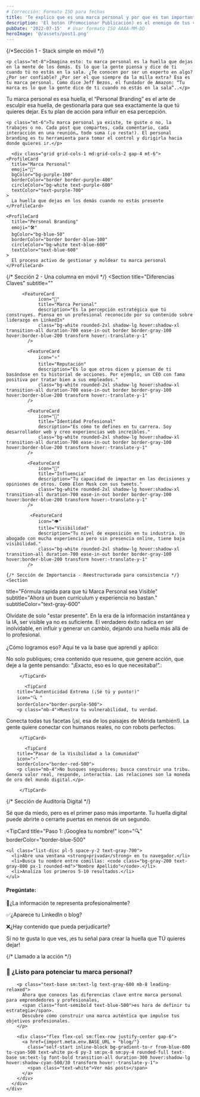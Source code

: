 ```yaml
---
# Corrección: Formato ISO para fechas
title: 'Te explico que es una marca personal y por que es tan importante'
description: 'El botón (Promocionar Publicación) es el enemigo de tus ventas'
pubDate: '2022-07-15'  # Usar formato ISO AAAA-MM-DD
heroImage: '@/assets/post1.png'
---
```



   {/*Sección 1 - Stack simple en móvil */}
 <Section 
  title="¿Qué es la Marca Personal?" 
  subtitle="(¡Te lo cuento fácil!)"
  subtitleColor="text-gray-600">

    <p class="mt-8">Imagina esto: tu marca personal es la huella que dejas en la mente de los demás. Es lo que la gente piensa y dice de ti cuando tú no estás en la sala. ¿Te conocen por ser un experto en algo? ¿Por ser confiable? ¿Por ser el que siempre da la milla extra? Esa es tu marca personal. Como dice Jeff Bezos, el fundador de Amazon: “Tu marca es lo que la gente dice de ti cuando no estás en la sala”..</p>


<div class="mt-6 bg-green-50 p-4 rounded-lg">
      <p class="text-green-700 font-medium">Tu marca personal es esa huella, el “Personal Branding” es el arte de esculpir esa huella, de gestionarla para que sea exactamente la que tú quieres dejar. Es tu plan de acción para influir en esa percepción.</p>
    </div>

    <p class="mt-6">Tu marca personal ya existe, te guste o no, la trabajes o no. Cada post que compartes, cada comentario, cada interacción en una reunión… todo suma (¡o resta!). El personal branding es tu herramienta para tomar el control y dirigirla hacia donde quieres ir.</p>

      <div class="grid grid-cols-1 md:grid-cols-2 gap-4 mt-6">
    <ProfileCard 
      title="Marca Personal" 
      emoji="🎯"
      bgColor="bg-purple-100"
      borderColor="border border-purple-400"
      circleColor="bg-white text-purple-600"
      textColor="text-purple-700"
    >
      La huella que dejas en los demás cuando no estás presente
    </ProfileCard>
    
    <ProfileCard 
      title="Personal Branding" 
      emoji="🛠️"
      bgColor="bg-blue-50"
      borderColor="border border-blue-100"
      circleColor="bg-white text-blue-600"
      textColor="text-blue-600"
    >
      El proceso activo de gestionar y moldear tu marca personal
    </ProfileCard>
  </div>

</Section>


{/* Sección 2 - Una columna en móvil */}
     <Section 
  title="Diferencias Claves" 
  subtitle=""
 
>
          <FeatureCard
                icon="🎯"
                title="Marca Personal"
                description="Es la percepción estratégica que tú construyes. Piensa en un profesional reconocido por su contenido sobre liderazgo en LinkedIn"
                class="bg-white rounded-2xl shadow-lg hover:shadow-xl transition-all duration-700 ease-in-out border border-gray-100 hover:border-blue-200 transform hover:-translate-y-1"
            />

            <FeatureCard
                icon="⭐"
                title="Reputación"
                description="Es lo que otros dicen y piensan de ti basándose en tu historial de acciones. Por ejemplo, un CEO con fama positiva por tratar bien a sus empleados."
                class="bg-white rounded-2xl shadow-lg hover:shadow-xl transition-all duration-700 ease-in-out border border-gray-100 hover:border-blue-200 transform hover:-translate-y-1"
            />

            <FeatureCard
                icon="👔"
                title="Identidad Profesional"
                description="Es cómo te defines en tu carrera. Soy desarrollador web y creo experiencias web increíbles."
                class="bg-white rounded-2xl shadow-lg hover:shadow-xl transition-all duration-700 ease-in-out border border-gray-100 hover:border-blue-200 transform hover:-translate-y-1"
            />

            <FeatureCard
                icon="📢"
                title="Influencia"
                description="Tu capacidad de impactar en las decisiones y opiniones de otros. Como Elon Musk con sus tweets."
                class="bg-white rounded-2xl shadow-lg hover:shadow-xl transition-all duration-700 ease-in-out border border-gray-100 hover:border-blue-200 transform hover:-translate-y-1"
            />

             <FeatureCard
                icon="👁️"
                title="Visibilidad"
                description="Tu nivel de exposición en tu industria. Un abogado con mucha experiencia pero sin presencia online, tiene baja visibilidad."
                class="bg-white rounded-2xl shadow-lg hover:shadow-xl transition-all duration-700 ease-in-out border border-gray-100 hover:border-blue-200 transform hover:-translate-y-1"
            />

</Section>
    
    {/* Sección de Importancia - Reestructurada para consistencia */}
    <Section 
  title="Fórmula rapida para que tú Marca Personal sea Visible" 
  subtitle="Ahora un buen currículum y experiencia no bastan."
  subtitleColor="text-gray-600"
  >
<p class="text-sm sm:text-base text-gray-600 italic mb-6">
        Olvídate de solo "estar presente". En la era de la información instantánea y la IA, ser visible ya no es suficiente. El verdadero éxito radica en ser inolvidable, en influir y generar un cambio, dejando una huella más allá de lo profesional.
        <br /><br />
        ¿Cómo logramos eso? Aquí te va la base que aprendí y aplico:
      </p>
    <TipCard 
        title="Pasar de la Presencia a la Influencia" 
        icon="💡" 
        borderColor="border-blue-500">
        <p class="mb-4">No solo publiques; crea contenido que resuene, que genere acción, que deje a la gente pensando: “¡Exacto, eso es lo que necesitaba!”.:</p>

         </TipCard>

           <TipCard 
        title="Autenticidad Extrema (¡Sé tú y punto!)" 
        icon="🔍 " 
        borderColor="border-purple-500">
        <p class="mb-4">Muestra tu vulnerabilidad, tu verdad.
Conecta todas tus facetas (¡sí, esa de los paisajes de Mérida también!).
La gente quiere conectar con humanos reales, no con robots perfectos.</p>

         </TipCard>

           <TipCard 
        title="Pasar de la Visibilidad a la Comunidad" 
        icon="⚡" 
        borderColor="border-red-500">
        <p class="mb-4">No busques seguidores; busca construir una tribu. Genera valor real, responde, interactúa. Las relaciones son la moneda de oro del mundo digital.</p>

         </TipCard>

        
  </Section>
  

  {/* Sección de Auditoría Digital */}
<Section 
  title="Descubre tu Huella Digital antes de que lo haga tu futuro jefe" 
  subtitle="¡Con esta mini-auditoría, sabrás cómo te ven los demás!"
  subtitleColor="text-gray-600"
>
  <p class="mb-6">
    Sé que da miedo, pero es el primer paso más importante. Tu huella digital puede abrirte o cerrarte puertas en menos de un segundo.
  </p>

  <TipCard
    title="Paso 1: ¡Googlea tu nombre!"
    icon="🔍"
    borderColor="border-blue-500"
  >
    <ul class="list-disc pl-5 space-y-2 text-gray-700">
      <li>Abre una ventana <strong>privada</strong> en tu navegador.</li>
      <li>Busca tu nombre entre comillas: <code class="bg-gray-200 text-gray-800 px-1 rounded-md">"Nombre Apellido"</code>.</li>
      <li>Analiza los primeros 5-10 resultados.</li>
    </ul>
  </TipCard>

  <div class="mt-8">
    <h4 class="not-prose font-bold mb-4 text-lg text-[#000033]">Pregúntate:</h4>
    <div class="space-y-4">
      <p class="flex items-start"><span class="mr-3 text-xl">🤔</span><span>¿La información te representa profesionalmente?</span></p>
      <p class="flex items-start"><span class="mr-3 text-xl">✅</span><span>¿Aparece tu LinkedIn o blog?</span></p>
      <p class="flex items-start"><span class="mr-3 text-xl">❌</span><span>¿Hay contenido que pueda perjudicarte?</span></p>
    </div>
  </div>

  <div class="mt-8 p-4 bg-blue-50 border-l-4 border-blue-500 rounded-r-lg">
    <p class="font-medium text-blue-800">
      Si no te gusta lo que ves, ¡es tu señal para crear la huella que TÚ quieres dejar!
    </p>
  </div>
</Section>

 {/* Llamado a la acción */}
    <div class="bg-gradient-to-r from-[#000033] to-blue-800 rounded-lg p-4 sm:p-6 text-white mb-8">
      <div class="max-w-2xl mx-auto">
        <h3 class="font-bold text-2xl sm:text-3xl text-white mb-4">
          <span class="inline-block mr-2">🚀</span> ¿Listo para potenciar tu marca personal?
        </h3>
        
        <p class="text-base sm:text-lg text-gray-600 mb-8 leading-relaxed">
          Ahora que conoces las diferencias clave entre marca personal para emprendedores y profesionales, 
          <span class="font-semibold text-blue-500">es hora de definir tu estrategia</span>. 
          Descubre cómo construir una marca auténtica que impulse tus objetivos profesionales.
        </p>
        
        <div class="flex flex-col sm:flex-row justify-center gap-6">
          <a href={import.meta.env.BASE_URL + "blog/"} 
            class="self-start inline-block bg-gradient-to-r from-blue-600 to-cyan-500 text-white px-6 py-3 sm:px-8 sm:py-4 rounded-full text-base sm:text-lg font-bold transition-all duration-300 hover:shadow-lg hover:shadow-cyan-500/30 transform hover:-translate-y-1">
            <span class="text-white">Ver más posts</span>
          </a>
        </div>
      </div>
    </div>